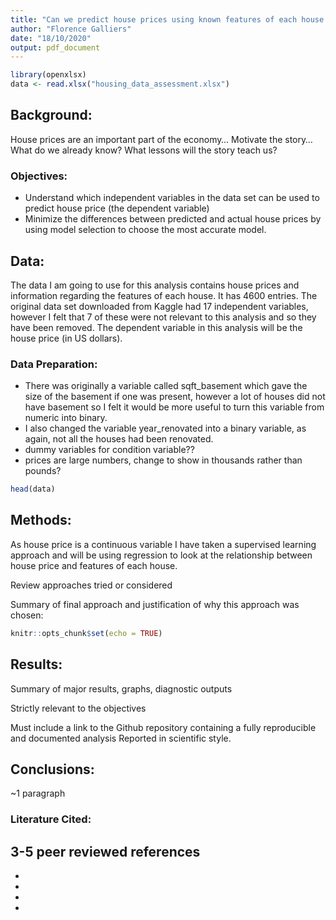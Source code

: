 ```yaml
---
title: "Can we predict house prices using known features of each house and a supervised learning approach?"
author: "Florence Galliers"
date: "18/10/2020"
output: pdf_document
---
```

```r
library(openxlsx) 
data <- read.xlsx("housing_data_assessment.xlsx")
```

## Background:
House prices are an important part of the economy...
Motivate the story...
What do we already know?
What lessons will the story teach us?

### Objectives:
- Understand which independent variables in the data set can be used to predict house price (the dependent variable)
- Minimize the differences between predicted and actual house prices by using 
model selection to choose the most accurate model.

## Data:
The data I am going to use for this analysis contains house prices and information regarding 
the features of each house. It has 4600 entries. The original data set downloaded from 
Kaggle had 17 independent variables, however I felt that 7 of these were 
not relevant to this analysis and so they have been removed. The dependent 
variable in this analysis will be the house price (in US dollars). 


### Data Preparation:
- There was originally a variable called sqft_basement which gave the size of the basement if one was present, 
however a lot of houses did not have basement so I felt it would be more useful to turn this variable from numeric 
into binary. 
- I also changed the variable year_renovated into a binary variable, as again, not all the houses had been renovated.
- dummy variables for condition variable??
- prices are large numbers, change to show in thousands rather than pounds?

```r
head(data)
```


## Methods:
As house price is a continuous variable I have taken a supervised learning approach
and will be using regression to look at the relationship between house price
and features of each house.

Review approaches tried or considered

Summary of final approach and justification of why this approach was chosen:


```r
knitr::opts_chunk$set(echo = TRUE)

```


## Results:

Summary of major results, graphs, diagnostic outputs

Strictly relevant to the objectives

Must include a link to the Github repository containing a fully reproducible and documented analysis
Reported in scientific style.



## Conclusions:

~1 paragraph


### Literature Cited:
3-5 peer reviewed references
-
-
-
-
-